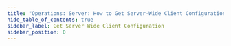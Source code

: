 ```yaml
---
title: "Operations: Server: How to Get Server-Wide Client Configuration"
hide_table_of_contents: true
sidebar_label: Get Server Wide Client Configuration
sidebar_position: 0
---
```





<LanguageSwitcher supportedLanguages={supportedLanguages} />

<LanguageContent language="csharp">
   <GetServerwideClientConfigurationCsharp />
</LanguageContent>


<!---
- [How to get client configuration?](../../../../client-api/operations/maintenance/configuration/get-client-configuration)

-->